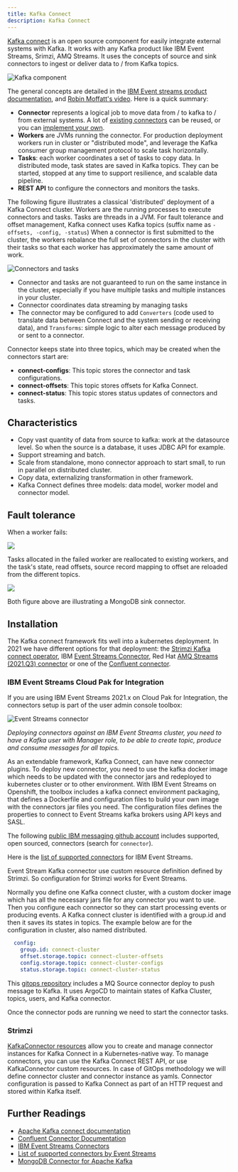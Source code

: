 ```yaml
---
title: Kafka Connect
description: Kafka Connect
---
```


[Kafka connect](https://kafka.apache.org/documentation/#connect) is an open source component 
for easily integrate external systems with Kafka. It works with any Kafka product like IBM Event Streams, Srimzi, AMQ Streams. 
It uses the concepts of source and sink connectors to ingest or deliver data to / from  Kafka topics.

![Kafka component](../images/kafka-components.png)

The general concepts are detailed in the [IBM Event streams product documentation](https://ibm.github.io/event-streams/connecting/connectors/), and [Robin Moffatt's video](https://talks.rmoff.net/DQkDj3). Here is a quick summary:

* **Connector** represents a logical job to move data from / to kafka  to / from external systems. A lot of [existing connectors](https://ibm.github.io/event-streams/connectors/) can be reused, or you can [implement your own](https://kafka.apache.org/documentation/#connect_development).
* **Workers** are JVMs running the connector. For production deployment workers run in cluster or "distributed mode", and leverage the Kafka consumer group management protocol to scale task horizontally.
* **Tasks**: each worker coordinates a set of tasks to copy data. In distributed mode, task states are saved in Kafka topics. They can be started, stopped at any time to support resilience, and scalable data pipeline.
* **REST API** to configure the connectors and monitors the tasks.

The following figure illustrates a classical 'distributed' deployment of a Kafka Connect cluster. 
Workers are the running processes to execute connectors and tasks. Tasks are threads in a JVM. 
For fault tolerance and offset management, Kafka connect uses Kafka topics (suffix name as `-offsets, -config, -status`)
When a connector is first submitted to the cluster, the workers rebalance the full set of connectors
 in the cluster with their tasks so that each worker has approximately the same amount of work. 

![Connectors and tasks](./images/connector-tasks.png)

* Connector and tasks are not guaranteed to run on the same instance in the cluster, 
especially if you have multiple tasks and multiple instances in your cluster.
* Connector coordinates data streaming by managing tasks
* The connector may be configured to add `Converters` (code used to translate data between Connect and the system sending or receiving data), 
and `Transforms`: simple logic to alter each message produced by or sent to a connector.

Connector keeps state into three topics, which may be created when the connectors start are:

* **connect-configs**: This topic stores the connector and task configurations.
* **connect-offsets**: This topic stores offsets for Kafka Connect.
* **connect-status**: This topic stores status updates of connectors and tasks.


## Characteristics

* Copy vast quantity of data from source to kafka: work at the datasource level. So when the source is a database, it uses JDBC API for example.
* Support streaming and batch.
* Scale from standalone, mono connector approach to start small, to run in parallel on distributed cluster.
* Copy data, externalizing transformation in other framework.
* Kafka Connect defines three models: data model, worker model and connector model.

## Fault tolerance

When a worker fails: 

![](./images/fault-1.png)

Tasks allocated in the failed worker are reallocated to existing workers, and the task's state, read offsets, source record mapping to offset are reloaded from the different topics.

![](./images/fault-2.png)

Both figure above are illustrating a MongoDB sink connector.

## Installation

The  Kafka connect framework fits well into a kubernetes deployment. 
In 2021 we have different options for that deployment: the [Strimzi Kafka connect operator](https://strimzi.io/docs/0.22.0/#kafka-connect-str), 
IBM [Event Streams Connector](https://ibm.github.io/event-streams/connecting/setting-up-connectors/),
Red Hat [AMQ Streams (2021.Q3) connector](https://access.redhat.com/documentation/en-us/red_hat_amq/2021.q3/html/using_amq_streams_on_openshift/assembly-deployment-configuration-str#assembly-kafka-connect-str)
or one of the [Confluent connector](https://www.confluent.io/hub/).

### IBM Event Streams Cloud Pak for Integration

If you are using IBM Event Streams 2021.x on Cloud Pak for Integration, the connectors setup is part of the user admin console toolbox:

![Event Streams connector](../images/es-connectors.png)

*Deploying connectors against an IBM Event Streams cluster, you need to have a Kafka user with Manager role, to be able to create topic, produce and consume messages for all topics.*

As an extendable framework, Kafka Connect, can have new connector plugins. To deploy new connector, you need to use the kafka docker 
image which needs to be updated with the connector jars and redeployed to kubernetes cluster 
or to other environment. With IBM Event Streams on Openshift, the toolbox includes a 
kafka connect environment packaging, that defines a Dockerfile and configuration files 
to build your own image with the connectors jar files you need. The configuration files 
defines the properties to connect to Event Streams kafka brokers using API keys and SASL.

The following [public IBM messaging github account](https://github.com/ibm-messaging) includes 
supported, open sourced, connectors (search for `connector`).

Here is the [list of supported connectors](https://ibm.github.io/event-streams/connectors/) for IBM Event Streams.

Event Stream Kafka connector use custom resource definition defined by Strimzi. So configuration for Strimzi works for
Event Streams.

Normally you define one Kafka connect cluster, with a custom docker image which has all the necessary
jars file for any connector you want to use. Then you configure each connector so they can start
processing events or producing events.
A Kafka connect cluster is identified with a group.id and then it saves its states in topics. The example
below are for the configuration in cluster, also named distributed.

```yaml
  config:
    group.id: connect-cluster
    offset.storage.topic: connect-cluster-offsets
    config.storage.topic: connect-cluster-configs
    status.storage.topic: connect-cluster-status
```

This [gitops repository](https://github.com/ibm-cloud-architecture/store-mq-gitops) includes a MQ Source connector deploy to push message to Kafka. It uses
ArgoCD to maintain states of Kafka Cluster, topics, users, and Kafka connector.

Once the connector pods are running we need to start the connector tasks. 

### Strimzi

[KafkaConnector resources](https://strimzi.io/docs/operators/latest/using.html#proc-kafka-connect-config-str) allow you to create and manage connector instances for Kafka Connect in a Kubernetes-native way.
To manage connectors, you can use the Kafka Connect REST API, or use KafkaConnector custom resources.
In case of GitOps methodology we will define connector cluster and connector instance as yamls.
Connector configuration is passed to Kafka Connect as part of an HTTP request and stored within Kafka itself.

## Further Readings

* [Apache Kafka connect documentation](https://kafka.apache.org/documentation/#connect)
* [Confluent Connector Documentation](https://docs.confluent.io/current/connect/index.html)
* [IBM Event Streams Connectors](https://ibm.github.io/event-streams/connecting/connectors/) 
* [List of supported connectors by Event Streams](https://ibm.github.io/event-streams/connectors/)
* [MongoDB Connector for Apache Kafka](https://github.com/mongodb/mongo-kafka)
